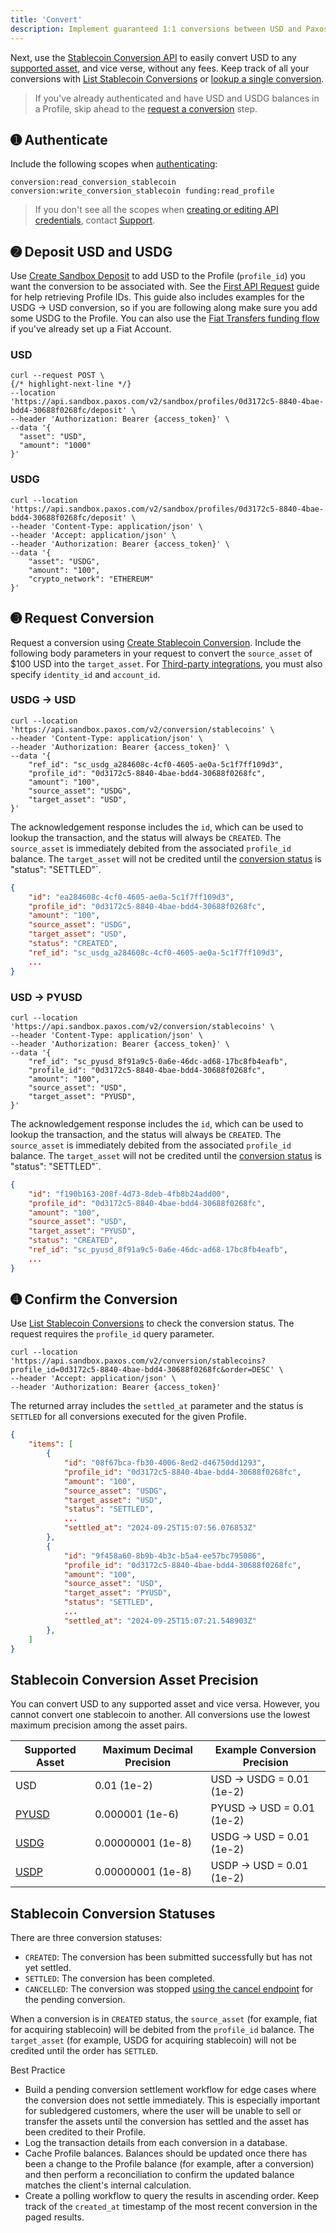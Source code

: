 ```yaml
---
title: 'Convert'
description: Implement guaranteed 1:1 conversions between USD and Paxos-issued stablecoins.
---
```


[asset]: developer/convert#assets
[convert]: /api-reference/stablecoin-conversion/create-stablecoin-conversion
[list]: /api-reference/stablecoin-conversion/list-stablecoin-conversions
[get]: /api-reference/stablecoin-conversion/get-stablecoin-conversion
[usdg]: stablecoin/usdg
[usdp]: stablecoin/usdp
[pyusd]: stablecoin/pyusd
[cancel]: /api-reference/stablecoin-conversion/cancel-stablecoin-conversion
[support]: https://support.paxos.com
[client]: developer/credentials
[token]: developer/authenticate
[conversion-list-conversion]: /api-reference/stablecoin-conversion/list-stablecoin-conversions
[create-sandbox-deposit]: /api-reference/sandbox-deposits/create-sandbox-deposit
[First API Request]: developer/request
[conversion-create-conversion]: /api-reference/stablecoin-conversion/create-stablecoin-conversion
[3p-integrations]: /crypto-brokerage/ledger-type#fiat-and-crypto-subledger
[conversion status]: developer/convert#statuses
[fiat-transfers]: developer/fiat-transfers/quickstart#funding

Next, use the [Stablecoin Conversion API][convert] to easily convert USD to any [supported asset][asset], and vice verse, without any fees.
Keep track of all your conversions with [List Stablecoin Conversions][list] or [lookup a single conversion][get].

> If you've already authenticated and have USD and USDG balances in a Profile, skip ahead to the [request a conversion](#request-conversion) step.

## ➊ Authenticate

Include the following scopes when [authenticating][token]:
```shell
conversion:read_conversion_stablecoin conversion:write_conversion_stablecoin funding:read_profile
```

> If you don't see all the scopes when [creating or editing API credentials](/developer/credentials), contact [Support](https://support.paxos.com).

## ➋ Deposit USD and USDG

Use [Create Sandbox Deposit][create-sandbox-deposit] to add USD to the Profile (`profile_id`) you want the conversion to be associated with. See the [First API Request] guide for help retrieving Profile IDs.
This guide also includes examples for the USDG → USD conversion, so if you are following along make sure you add some USDG to the Profile.
You can also use the [Fiat Transfers funding flow][fiat-transfers] if you've already set up a Fiat Account.
### USD

```shell
curl --request POST \
{/* highlight-next-line */}
--location 'https://api.sandbox.paxos.com/v2/sandbox/profiles/0d3172c5-8840-4bae-bdd4-30688f0268fc/deposit' \
--header 'Authorization: Bearer {access_token}' \
--data '{
  "asset": "USD",
  "amount": "1000"
}'
```
### USDG

```shell
curl --location 'https://api.sandbox.paxos.com/v2/sandbox/profiles/0d3172c5-8840-4bae-bdd4-30688f0268fc/deposit' \
--header 'Content-Type: application/json' \
--header 'Accept: application/json' \
--header 'Authorization: Bearer {access_token}' \
--data '{
    "asset": "USDG",
    "amount": "100",
    "crypto_network": "ETHEREUM"
}'
```
## ➌ Request Conversion

Request a conversion using [Create Stablecoin Conversion][conversion-create-conversion].
Include the following body parameters in your request to convert the `source_asset` of $100 USD into the `target_asset`.
For [Third-party integrations][3p-integrations], you must also specify `identity_id` and `account_id`.
### USDG → USD

```shell
curl --location 'https://api.sandbox.paxos.com/v2/conversion/stablecoins' \
--header 'Content-Type: application/json' \
--header 'Authorization: Bearer {access_token}' \
--data '{
    "ref_id": "sc_usdg_a284608c-4cf0-4605-ae0a-5c1f7ff109d3",
    "profile_id": "0d3172c5-8840-4bae-bdd4-30688f0268fc",
    "amount": "100",
    "source_asset": "USDG",
    "target_asset": "USD",
}'
```
The acknowledgement response includes the `id`, which can be used to lookup the transaction, and the status will always be `CREATED`.
The `source_asset` is immediately debited from the associated `profile_id` balance.
The `target_asset` will not be credited until the [conversion status] is \"status": "SETTLED"`.

```json
{
    "id": "ea284608c-4cf0-4605-ae0a-5c1f7ff109d3",
    "profile_id": "0d3172c5-8840-4bae-bdd4-30688f0268fc",
    "amount": "100",
    "source_asset": "USDG",
    "target_asset": "USD",
    "status": "CREATED",
    "ref_id": "sc_usdg_a284608c-4cf0-4605-ae0a-5c1f7ff109d3",
    ...
}
```
### USD → PYUSD

```shell
curl --location 'https://api.sandbox.paxos.com/v2/conversion/stablecoins' \
--header 'Content-Type: application/json' \
--header 'Authorization: Bearer {access_token}' \
--data '{
    "ref_id": "sc_pyusd_8f91a9c5-0a6e-46dc-ad68-17bc8fb4eafb",
    "profile_id": "0d3172c5-8840-4bae-bdd4-30688f0268fc",
    "amount": "100",
    "source_asset": "USD",
    "target_asset": "PYUSD",
}'
```

The acknowledgement response includes the `id`, which can be used to lookup the transaction, and the status will always be `CREATED`.
The `source_asset` is immediately debited from the associated `profile_id` balance.
The `target_asset` will not be credited until the [conversion status] is \"status": "SETTLED"`.

```json
{
    "id": "f190b163-208f-4d73-8deb-4fb8b24add00",
    "profile_id": "0d3172c5-8840-4bae-bdd4-30688f0268fc",
    "amount": "100",
    "source_asset": "USD",
    "target_asset": "PYUSD",
    "status": "CREATED",
    "ref_id": "sc_pyusd_8f91a9c5-0a6e-46dc-ad68-17bc8fb4eafb",
    ...
}
```
## ➍ Confirm the Conversion

Use [List Stablecoin Conversions][conversion-list-conversion] to check the conversion status.
The request requires the `profile_id` query parameter.

```shell
curl --location 'https://api.sandbox.paxos.com/v2/conversion/stablecoins?profile_id=0d3172c5-8840-4bae-bdd4-30688f0268fc&order=DESC' \
--header 'Accept: application/json' \
--header 'Authorization: Bearer {access_token}'
```

The returned array includes the `settled_at` parameter and the status is `SETTLED` for all conversions executed for the given Profile.

```json
{
    "items": [
        {
            "id": "08f67bca-fb30-4006-8ed2-d46750dd1293",
            "profile_id": "0d3172c5-8840-4bae-bdd4-30688f0268fc",
            "amount": "100",
            "source_asset": "USDG",
            "target_asset": "USD",
            "status": "SETTLED",
            ...
            "settled_at": "2024-09-25T15:07:56.076853Z"
        },
        {
            "id": "9f458a60-8b9b-4b3c-b5a4-ee57bc795086",
            "profile_id": "0d3172c5-8840-4bae-bdd4-30688f0268fc",
            "amount": "100",
            "source_asset": "USD",
            "target_asset": "PYUSD",
            "status": "SETTLED",
            ...
            "settled_at": "2024-09-25T15:07:21.548903Z"
        },
    ]
}
```

## Stablecoin Conversion Asset Precision

You can convert USD to any supported asset and vice versa.
However, you cannot convert one stablecoin to another.
All conversions use the lowest maximum precision among the asset pairs.

| Supported Asset | Maximum Decimal Precision | Example Conversion Precision |
| --- | --- | -- |
| USD | 0.01 (1e-2) | USD → USDG = 0.01 (1e-2) |
| [PYUSD][pyusd] | 0.000001 (1e-6) | PYUSD → USD = 0.01 (1e-2) |
| [USDG][usdg] | 0.00000001 (1e-8) | USDG → USD = 0.01 (1e-2) |
| [USDP][usdp] | 	0.00000001 (1e-8) | USDP → USD = 0.01 (1e-2) |

## Stablecoin Conversion Statuses

There are three conversion statuses:

- `CREATED`: The conversion has been submitted successfully but has not yet settled. 
- `SETTLED`: The conversion has been completed.
- `CANCELLED`: The conversion was stopped [using the cancel endpoint][cancel] for the pending conversion.

When a conversion is in `CREATED` status, the `source_asset` (for example, fiat for acquiring stablecoin) will be debited from the `profile_id` balance.
The `target_asset` (for example, USDG for acquiring stablecoin) will not be credited until the order has `SETTLED`.

<Tip>

 Best Practice

- Build a pending conversion settlement workflow for edge cases where the conversion does not settle immediately. This is especially important for subledgered customers, where the user will be unable to sell or transfer the assets until the conversion has settled and the asset has been credited to their Profile.
- Log the transaction details from each conversion in a database.
- Cache Profile balances. Balances should be updated once there has been a change to the Profile balance (for example, after a conversion) and then perform a reconciliation to confirm the updated balance matches the client's internal calculation.
- Create a polling workflow to query the results in ascending order. Keep track of the `created_at` timestamp of the most recent conversion in the paged results.

</Tip>
